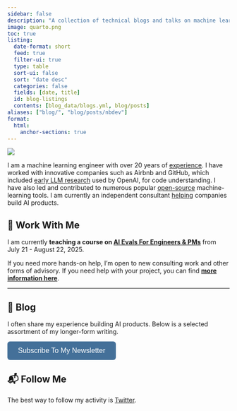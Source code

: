 ```yaml
---
sidebar: false
description: "A collection of technical blogs and talks on machine learning and data science."
image: quarto.png
toc: true
listing:
  date-format: short
  feed: true
  filter-ui: true
  type: table
  sort-ui: false
  sort: "date desc"
  categories: false
  fields: [date, title]
  id: blog-listings
  contents: [blog_data/blogs.yml, blog/posts]
aliases: ["blog/", "blog/posts/nbdev"]
format:
  html:
    anchor-sections: true
---
```


::: {layout="[21,79]" .profile-header}

![](hamel_transparent.png){.profile-pic}

I am a machine learning engineer with over 20 years of [experience](https://www.linkedin.com/in/hamelhusain/). I have worked with innovative companies such as Airbnb and GitHub, which included <a href="https://openai.com/index/introducing-text-and-code-embeddings#:~:text=models%20on%20the-,CodeSearchNet,),-evaluation%20suite%20where">early LLM research</a> used by OpenAI, for code understanding. I have also led and contributed to numerous popular [open-source](oss/opensource.qmd) machine-learning tools. I am currently an independent consultant [helping](https://parlance-labs.com/) companies build AI products.

:::

## 💼 Work With Me

I am currently **teaching a course on [AI Evals For Engineers & PMs](https://maven.com/parlance-labs/evals)** from July 21 - August 22, 2025.

If you need more hands-on help, I’m open to new consulting work and other forms of advisory. If you need help with your project, you can find [**more information here**](https://parlance-labs.com/).

---

## 📮 Blog

I often share my experience building AI products. Below is a selected assortment of my longer-form writing.

<button onclick="window.location.href='https://hamel.ck.page/7d15a4b6e7'" style="background-color: #447099; color: white; padding: 12px 24px; border: none; border-radius: 6px; font-size: 16px; cursor: pointer; transition: background-color 0.3s ease;">Subscribe To My Newsletter</button>


::: {#blog-listings}
:::

## 📬 Follow Me

The best way to follow my activity is [Twitter](https://twitter.com/HamelHusain).